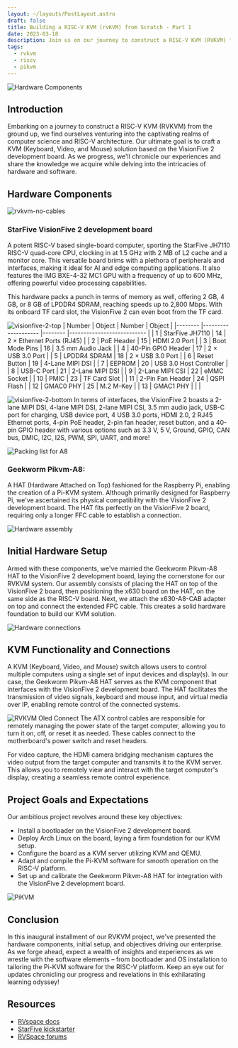 ```yaml
---
layout: ~/layouts/PostLayout.astro
draft: false
title: Building a RISC-V KVM (rvKVM) from Scratch - Part 1
date: 2023-03-18
description: Join us on our journey to construct a RISC-V KVM (RVKVM) from the ground up, using the VisionFive 2 development board and the Geekworm Pikvm-A8 HAT.
tags:
  - rvkvm
  - riscv
  - pikvm
---
```


![Hardware Components](/assets/post/building-rvkvm-1/rvkvm_parts.webp)
## Introduction

Embarking on a journey to construct a RISC-V KVM (RVKVM) from the ground up, we find ourselves
venturing into the captivating realms of computer science and RISC-V architecture. Our ultimate
goal is to craft a KVM (Keyboard, Video, and Mouse) solution based on the VisionFive 2 development
board. As we progress, we'll chronicle our experiences and share the knowledge we acquire while
delving into the intricacies of hardware and software.

## Hardware Components

![rvkvm-no-cables](/assets/post/building-rvkvm-1/rvkvm_no_cables.webp)
### StarFive VisionFive 2 development board
A potent RISC-V based single-board computer, sporting the StarFive JH7110 RISC-V quad-core CPU,
clocking in at 1.5 GHz with 2 MB of L2 cache and a monitor core. This versatile board brims with a plethora of peripherals and interfaces,
making it ideal for AI and edge computing applications. It also features the IMG BXE-4-32 MC1 GPU with a frequency of up to 600 MHz,
offering powerful video processing capabilities.

This hardware packs a punch in terms of memory as well, offering 2 GB, 4 GB, or 8 GB of LPDDR4 SDRAM, reaching speeds up to 2,800 Mbps.
With its onboard TF card slot, the VisionFive 2 can even boot from the TF card.

![visionfive-2-top](/assets/post/building-rvkvm-1/visionfive_2_top.webp)
| Number 	| Object             	| Number 	| Object                    	|
|--------	|--------------------	|--------	|---------------------------	|
| 1      	| StarFive JH7110    	| 14     	| 2 × Ethernet Ports (RJ45) 	|
| 2      	| PoE Header         	| 15     	| HDMI 2.0 Port             	|
| 3      	| Boot Mode Pins     	| 16     	| 3.5 mm Audio Jack         	|
| 4      	| 40-Pin GPIO Header 	| 17     	| 2 × USB 3.0 Port          	|
| 5      	| LPDDR4 SDRAM       	| 18     	| 2 × USB 3.0 Port          	|
| 6      	| Reset Button       	| 19     	| 4-Lane MIPI DSI           	|
| 7      	| EEPROM             	| 20     	| USB 3.0 Host Controller   	|
| 8      	| USB-C Port         	| 21     	| 2-Lane MIPI DSI           	|
| 9      	| 2-Lane MIPI CSI    	| 22     	| eMMC Socket               	|
| 10     	| PMIC               	| 23     	| TF Card Slot              	|
| 11     	| 2-Pin Fan Header   	| 24     	| QSPI Flash                	|
| 12     	| GMAC0 PHY          	| 25     	| M.2 M-Key                 	|
| 13     	| GMAC1 PHY          	|        	|                           	|

![visionfive-2-bottom](/assets/post/building-rvkvm-1/visionfive_2_bottom.webp)
In terms of interfaces, the VisionFive 2 boasts a 2-lane MIPI DSI, 4-lane MIPI DSI, 2-lane MIPI CSI, 3.5 mm audio jack,
USB-C port for charging, USB device port, 4 USB 3.0 ports, HDMI 2.0, 2 RJ45 Ethernet ports, 4-pin PoE header, 2-pin fan header, 
reset button, and a 40-pin GPIO header with various options such as 3.3 V, 5 V, Ground, GPIO, CAN bus, DMIC, I2C, I2S, PWM, SPI, UART, and more!

![Packing list for A8](/assets/post/building-rvkvm-1/rvkvm_packing_list.webp)
### Geekworm Pikvm-A8:
A HAT (Hardware Attached on Top) fashioned for the Raspberry Pi, enabling the creation of a Pi-KVM system.
Although primarily designed for Raspberry Pi, we've ascertained its physical compatibility with the VisionFive 2 development board.
The HAT fits perfectly on the VisionFive 2 board, requiring only a longer FFC cable to establish a connection.

![Hardware assembly](/assets/post/building-rvkvm-1/rvkvm_assembly.webp)
## Initial Hardware Setup

Armed with these components, we've married the Geekworm Pikvm-A8 HAT to the VisionFive 2 development board,
laying the cornerstone for our RVKVM system. Our assembly consists of placing the HAT on top of the
VisionFive 2 board, then positioning the x630 board on the HAT, on the same side as the RISC-V board. Next,
we attach the x630-A8-CAB adapter on top and connect the extended FPC cable. This creates a solid hardware
foundation to build our KVM solution.

![Hardware connections](/assets/post/building-rvkvm-1/rvkvm_connections.webp)
## KVM Functionality and Connections

A KVM (Keyboard, Video, and Mouse) switch allows users to control multiple computers using a single set of
input devices and display(s). In our case, the Geekworm Pikvm-A8 HAT serves as the KVM component that
interfaces with the VisionFive 2 development board. The HAT facilitates the transmission of video signals,
keyboard and mouse input, and virtual media over IP, enabling remote control of the connected systems.

![RVKVM Oled Connect](/assets/post/building-rvkvm-1/rvkvm_oled_connect.webp)
The ATX control cables are responsible for remotely managing the power state of the target computer,
allowing you to turn it on, off, or reset it as needed. These cables connect to the motherboard's power
switch and reset headers.

For video capture, the HDMI camera bridging mechanism captures the video output from the target computer
and transmits it to the KVM server. This allows you to remotely view and interact with the target
computer's display, creating a seamless remote control experience.

## Project Goals and Expectations

Our ambitious project revolves around these key objectives:

- Install a bootloader on the VisionFive 2 development board.
- Deploy Arch Linux on the board, laying a firm foundation for our KVM setup.
- Configure the board as a KVM server utilizing KVM and QEMU.
- Adapt and compile the Pi-KVM software for smooth operation on the RISC-V platform.
- Set up and calibrate the Geekworm Pikvm-A8 HAT for integration with the VisionFive 2 development board.

![PiKVM](/assets/post/building-rvkvm-1/rvkvm_cover.webp)
## Conclusion
In this inaugural installment of our RVKVM project, we've presented the hardware components, initial setup,
and objectives driving our enterprise. As we forge ahead, expect a wealth of insights and experiences as we
wrestle with the software elements – from bootloader and OS installation to tailoring the Pi-KVM software for
the RISC-V platform. Keep an eye out for updates chronicling our progress and revelations in this exhilarating
learning odyssey!

## Resources
- [RVspace docs](https://rvspace.org/en/project/Document_Publish_Status)
- [StarFive kickstarter](https://www.kickstarter.com/projects/starfive/visionfive-2/description%20)
- [RVSpace forums](https://rvspace.org/en/forum)
